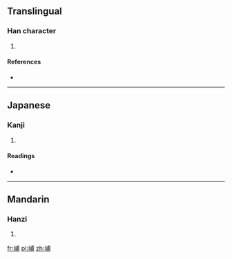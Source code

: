 ==Translingual==

===Han character===
{{Han char|rn=46|rad=山|as=07|sn=10|four=2372<sub>7</sub>|canj=山戈十月 (UIJB)|ids=⿰[[山]][[甫]]}}

# {{defn|Han|sort=山07}}

====References====
* {{Han ref|kx=0311.210|dkj=08083|dj=0611.220|hdz=10772.240|uh=5CEC|ud=23788|bh=D16C|bd=53612}}

----

==Japanese==

===Kanji===
{{ja-kanji|grade=|rs=山07}}

# {{defn|lang=ja|sort=山07}}

====Readings====
* {{ja-readings|on=[[ほ]] (ho), [[ふ]] (fu)|kun=}}

----

==Mandarin==

===Hanzi===
{{cmn-hanzi|pin=[[bū]] ([[bu1]])|wg=pu<sup>1</sup>}}

# {{defn|lang=cmn|sort=山07}}

[[fr:峬]]
[[pl:峬]]
[[zh:峬]]